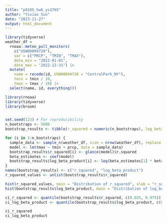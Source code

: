 ```yaml
---
title: "p8105_hw6_ys3765"
author: "Yixiao Sun"
date: "2023-11-27"
output: html_document
---
```


```r
library(tidyverse)
weather_df = 
  rnoaa::meteo_pull_monitors(
    c("USW00094728"),
    var = c("PRCP", "TMIN", "TMAX"), 
    date_min = "2022-01-01",
    date_max = "2022-12-31") |>
  mutate(
    name = recode(id, USW00094728 = "CentralPark_NY"),
    tmin = tmin / 10,
    tmax = tmax / 10) |>
  select(name, id, everything())
```

```r
library(rnoaa)
library(tidyverse)
library(broom)


set.seed(123) # For reproducibility
n_bootstraps <- 5000
bootstrap_results <- tibble(r_squared = numeric(n_bootstraps), log_beta_product = numeric(n_bootstraps))

for (i in 1:n_bootstraps) {
  sample_data <- sample_n(weather_df, size = nrow(weather_df), replace = TRUE)
  model <- lm(tmax ~ tmin + prcp, data = sample_data)
  bootstrap_results$r_squared[i] <- glance(model)$r.squared
  beta_estimates <- coef(model)
  bootstrap_results$log_beta_product[i] <- log(beta_estimates[1] * beta_estimates[2])
}
names(bootstrap_results) <- c("r_squared", "log_beta_product")
r_squared_values <- unlist(bootstrap_results$r_squared)

hist(r_squared_values, main = "Distribution of r_squared", xlab = "r_squared")
hist(bootstrap_results$log_beta_product, main = "Distribution of log_beta_product", xlab = "log_beta_product")

ci_r_squared <- quantile(bootstrap_results$r_squared, c(0.025, 0.975))
ci_log_beta_product <- quantile(bootstrap_results$log_beta_product, c(0.025, 0.975))

ci_r_squared
ci_log_beta_product

```


